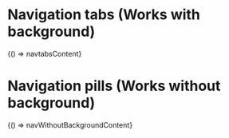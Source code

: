 
<Meta title="Navigation" />

# Navigation tabs (Works with background)

<Canvas>
  <Story name="Navigation tabs" parameters={{ docs: { source: { code: navtabsContent } } }}>
    {() => navtabsContent}
  </Story>
</Canvas>

# Navigation pills (Works without background)

<Canvas>
  <Story name="Navigation pills" parameters={{ docs: { source: { code: navWithoutBackgroundContent } } }}>
    {() => navWithoutBackgroundContent}
  </Story>
</Canvas>
